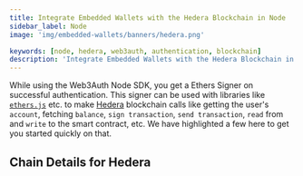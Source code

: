 ```yaml
---
title: Integrate Embedded Wallets with the Hedera Blockchain in Node
sidebar_label: Node
image: 'img/embedded-wallets/banners/hedera.png'

keywords: [node, hedera, web3auth, authentication, blockchain]
description: 'Integrate Embedded Wallets with the Hedera Blockchain in Node | Embedded Wallets'
---
```



While using the Web3Auth Node SDK, you get a Ethers Signer on successful authentication. This signer can be used with libraries like [`ethers.js`](https://docs.ethers.io/v5/getting-started/) etc. to make [Hedera](https://ethereum.org/) blockchain calls like getting the user's `account`, fetching `balance`, `sign transaction`, `send transaction`, `read` from and `write` to the smart contract, etc. We have highlighted a few here to get you started quickly on that.

## Chain Details for Hedera

<ChainDetailsHedera />

<EVMInteraction />
